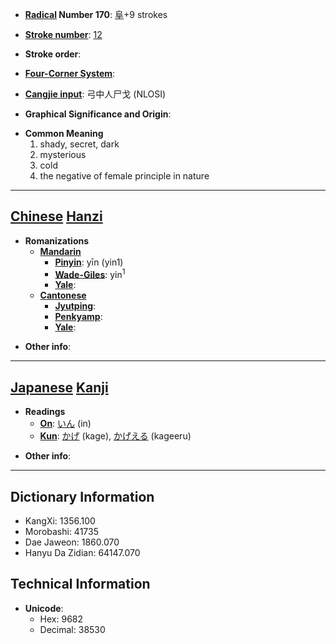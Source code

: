 * '''[[Wiktionary:Chinese radical index| Radical]] Number 170''': [[Wiktionary:Chinese radical index 阜|阜]]+9 strokes

* '''[[Wiktionary:Chinese total strokes index|Stroke number]]''': [[Wiktionary:Chinese total strokes index 12|12]]

* '''Stroke order''': 

* '''[[Wiktionary:Chinese four corner index|Four-Corner System]]''': 

* '''[[Wiktionary:Chinese Cangjie index|Cangjie input]]''': 弓中人尸戈 (NLOSI)

* '''Graphical Significance and Origin''': 

* '''Common Meaning'''
*#shady, secret, dark
*# mysterious
*# cold
*# the negative of female principle in nature


----

== [[Chinese]] [[Hanzi]] ==

* '''Romanizations'''
** '''[[Mandarin]]'''
*** '''[[Pinyin]]''': yīn (yin1)
*** '''[[Wade-Giles]]''': yin<sup>1</sup>
*** '''[[Yale]]''': 
** '''[[Cantonese]]'''
*** '''[[Jyutping]]''':
*** '''[[Penkyamp]]''': 
*** '''[[Yale]]''': 

* '''Other info''': 

----

== [[Japanese]] [[Kanji]] ==

* '''Readings'''
** '''[[On]]''': [[いん]] (in)
** '''[[Kun]]''': [[かげ]] (kage), [[かげえる]] (kageeru)

* '''Other info''':  

----

== Dictionary Information ==

* KangXi: 1356.100
* Morobashi: 41735
* Dae Jaweon: 1860.070
* Hanyu Da Zidian: 64147.070

== Technical Information ==

* '''Unicode''':
** Hex: 9682
** Decimal: 38530